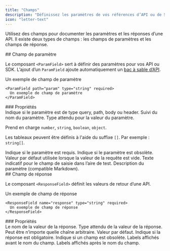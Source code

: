 ```yaml
---
title: "Champs"
description: "Définissez les paramètres de vos références d’API ou de SDK"
icon: "letter-text"
---
```


Utilisez des champs pour documenter les paramètres et les réponses d’une API. Il existe deux types de champs : les champs de paramètres et les champs de réponse.

<div id="parameter-field">
  ## Champ de paramètre
</div>

Le composant `<ParamField>` sert à définir des paramètres pour vos API ou SDK. L’ajout d’un `ParamField` ajoute automatiquement un [bac à sable d’API](/fr/api-playground/overview).

<ParamField path="param" type="string" required>
  Un exemple de champ de paramètre
</ParamField>

```mdx
<ParamField path="param" type="string" required>
  Un exemple de champ de paramètre
</ParamField>
```

<div id="properties">
  ### Propriétés
</div>

<ParamField body="query, path, body, or header" type="string">
  Indique si le paramètre est de type query, path, body ou header. Suivi du
  nom du paramètre.
</ParamField>

<ParamField body="type" type="string">
  Type attendu pour la valeur du paramètre.

  Prend en charge `number`, `string`, `boolean`, `object`.

  Les tableaux peuvent être définis à l&#39;aide du suffixe `[]`. Par exemple : `string[]`.
</ParamField>

<ParamField body="required" type="boolean">
  Indique si le paramètre est requis.
</ParamField>

<ParamField body="deprecated" type="boolean">
  Indique si le paramètre est obsolète.
</ParamField>

<ParamField body="default" type="any">
  Valeur par défaut utilisée lorsque la valeur de la requête est vide.
</ParamField>

<ParamField body="placeholder" type="string">
  Texte indicatif pour le champ de saisie dans l’aire de test.
</ParamField>

<ParamField body="children" type="string">
  Description du paramètre (compatible Markdown).
</ParamField>

<div id="response-field">
  ## Champ de réponse
</div>

Le composant `<ResponseField>` définit les valeurs de retour d’une API.

<ResponseField name="response" type="string" required>
  Un exemple de champ de réponse
</ResponseField>

```mdx
<ResponseField name="response" type="string" required>
  Un exemple de champ de réponse
</ResponseField>
```

<div id="properties">
  ### Propriétés
</div>

<ResponseField name="name" type="string" required>
  Le nom de la valeur de la réponse.
</ResponseField>

<ResponseField name="type" type="string" required>
  Type attendu de la valeur de la réponse. Peut être n’importe quelle chaîne arbitraire.
</ResponseField>

<ResponseField name="default" type="string">
  Valeur par défaut.
</ResponseField>

<ResponseField name="required" type="boolean">
  Indique si la réponse est obligatoire.
</ResponseField>

<ResponseField name="deprecated" type="boolean">
  Indique si un champ est obsolète.
</ResponseField>

<ResponseField name="pre" type="string[]">
  Labels affichés avant le nom du champ.
</ResponseField>

<ResponseField name="post" type="string[]">
  Labels affichés après le nom du champ.
</ResponseField>
